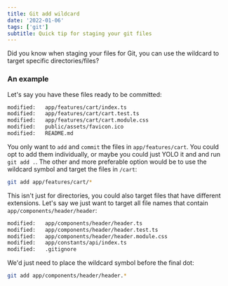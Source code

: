 ```yaml
---
title: Git add wildcard
date: '2022-01-06'
tags: ['git']
subtitle: Quick tip for staging your git files
---
```


Did you know when staging your files for Git, you can use the wildcard to target specific directories/files?

### An example

Let's say you have these files ready to be committed:

```bash
modified:   app/features/cart/index.ts
modified:   app/features/cart/cart.test.ts
modified:   app/features/cart/cart.module.css
modified:   public/assets/favicon.ico
modified:   README.md
```

You only want to `add` and `commit` the files in `app/features/cart`. You could opt to add them individually, or maybe you could just YOLO it and and run `git add .`. The other and more preferable option would be to use the wildcard symbol and target the files in `/cart`:

```bash
git add app/features/cart/*
```

This isn't just for directories, you could also target files that have different extensions. Let's say we just want to target all file names that contain `app/components/header/header`:

```bash
modified:   app/components/header/header.ts
modified:   app/components/header/header.test.ts
modified:   app/components/header/header.module.css
modified:   app/constants/api/index.ts
modified:   .gitignore
```

We'd just need to place the wildcard symbol before the final dot:

```bash
git add app/components/header/header.*
```
